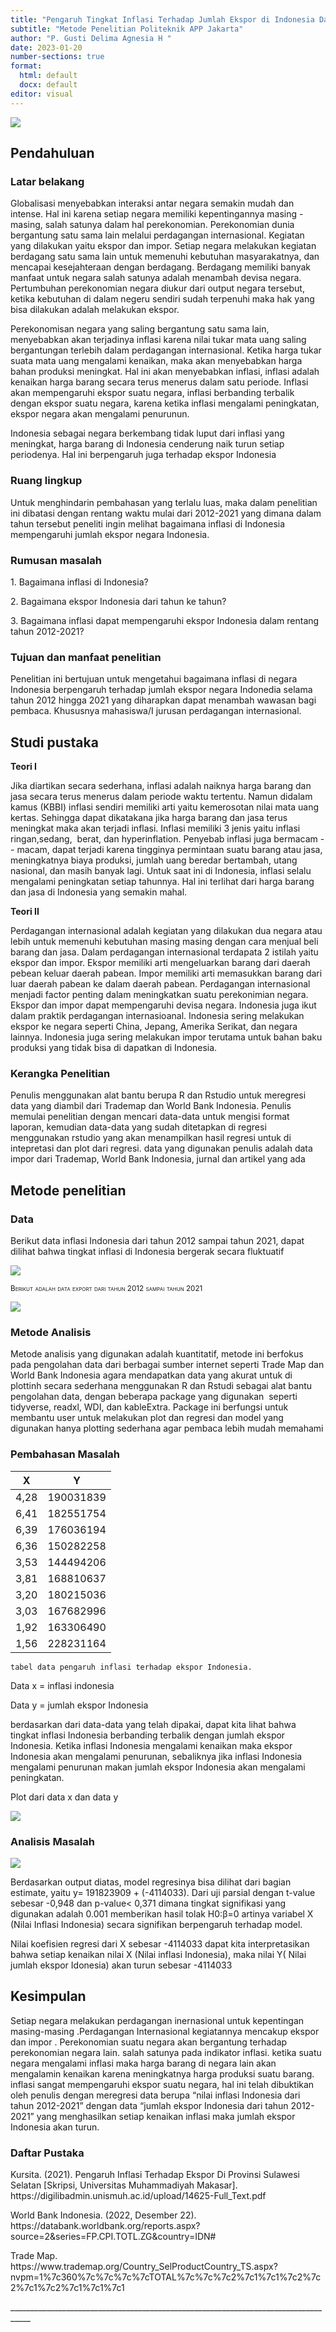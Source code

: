 ```yaml
---
title: "Pengaruh Tingkat Inflasi Terhadap Jumlah Ekspor di Indonesia Dari Tahun 2012-2021"
subtitle: "Metode Penelitian Politeknik APP Jakarta"
author: "P. Gusti Delima Agnesia H "
date: 2023-01-20
number-sections: true
format:
  html: default
  docx: default
editor: visual
---
```


![](poltekapp%20.jpg){fig-align="center"}

## Pendahuluan

### Latar belakang

Globalisasi menyebabkan interaksi antar negara semakin mudah dan intense. Hal ini karena setiap negara memiliki kepentingannya masing - masing, salah satunya dalam hal perekonomian. Perekonomian dunia bergantung satu sama lain melalui perdagangan internasional. Kegiatan yang dilakukan yaitu ekspor dan impor. Setiap negara melakukan kegiatan berdagang satu sama lain untuk memenuhi kebutuhan masyarakatnya, dan mencapai kesejahteraan dengan berdagang. Berdagang memiliki banyak manfaat untuk negara salah satunya adalah menambah devisa negara. Pertumbuhan perekonomian negara diukur dari output negara tersebut, ketika kebutuhan di dalam negeru sendiri sudah terpenuhi maka hak yang bisa dilakukan adalah melakukan ekspor.

Perekonomisan negara yang saling bergantung satu sama lain, menyebabkan akan terjadinya inflasi karena nilai tukar mata uang saling bergantungan terlebih dalam perdagangan internasional. Ketika harga tukar suata mata uang mengalami kenaikan, maka akan menyebabkan harga bahan produksi meningkat. Hal ini akan menyebabkan inflasi, inflasi adalah kenaikan harga barang secara terus menerus dalam satu periode. Inflasi akan mempengaruhi ekspor suatu negara, inflasi berbanding terbalik dengan ekspor suatu negara, karena ketika inflasi mengalami peningkatan, ekspor negara akan mengalami penurunun.

Indonesia sebagai negara berkembang tidak luput dari inflasi yang meningkat, harga barang di Indonesia cenderung naik turun setiap periodenya. Hal ini berpengaruh juga terhadap ekspor Indonesia

### Ruang lingkup

Untuk menghindarin pembahasan yang terlalu luas, maka dalam penelitian ini dibatasi dengan rentang waktu mulai dari 2012-2021 yang dimana dalam tahun tersebut peneliti ingin melihat bagaimana inflasi di Indonesia mempengaruhi jumlah ekspor negara Indonesia.

### Rumusan masalah

1\. Bagaimana inflasi di Indonesia?

2\. Bagaimana ekspor Indonesia dari tahun ke tahun?

3\. Bagaimana inflasi dapat mempengaruhi ekspor Indonesia dalam rentang tahun 2012-2021?

### Tujuan dan manfaat penelitian

Penelitian ini bertujuan untuk mengetahui bagaimana inflasi di negara Indonesia berpengaruh terhadap jumlah ekspor negara Indonedia selama tahun 2012 hingga 2021 yang diharapkan dapat menambah wawasan bagi pembaca. Khususnya mahasiswa/I jurusan perdagangan internasional.

## Studi pustaka

**Teori I**

Jika diartikan secara sederhana, inflasi adalah naiknya harga barang dan jasa secara terus menerus dalam periode waktu tertentu. Namun didalam kamus (KBBI) inflasi sendiri memiliki arti yaitu kemerosotan nilai mata uang kertas. Sehingga dapat dikatakana jika harga barang dan jasa terus meningkat maka akan terjadi inflasi. Inflasi memiliki 3 jenis yaitu inflasi ringan,sedang,  berat, dan hyperinflation. Penyebab inflasi juga bermacam \-- macam, dapat terjadi karena tingginya permintaan suatu barang atau jasa, meningkatnya biaya produksi, jumlah uang beredar bertambah, utang nasional, dan masih banyak lagi. Untuk saat ini di Indonesia, inflasi selalu mengalami peningkatan setiap tahunnya. Hal ini terlihat dari harga barang dan jasa di Indonesia yang semakin mahal.

**Teori II**

Perdagangan internasional adalah kegiatan yang dilakukan dua negara atau lebih untuk memenuhi kebutuhan masing masing dengan cara menjual beli barang dan jasa. Dalam perdagangan internasional terdapata 2 istilah yaitu ekspor dan impor. Ekspor memiliki arti mengeluarkan barang dari daerah pebean keluar daerah pabean. Impor memiliki arti memasukkan barang dari luar daerah pabean ke dalam daerah pabean. Perdagangan internasional menjadi factor penting dalam meningkatkan suatu perekonimian negara. Ekspor dan impor dapat mempengaruhi devisa negara. Indonesia juga ikut dalam praktik perdagangan internasioanal. Indonesia sering melakukan ekspor ke negara seperti China, Jepang, Amerika Serikat, dan negara lainnya. Indonesia juga sering melakukan impor terutama untuk bahan baku produksi yang tidak bisa di dapatkan di Indonesia.

### Kerangka Penelitian

Penulis menggunakan alat bantu berupa R dan Rstudio untuk meregresi data yang diambil dari Trademap dan World Bank Indonesia. Penulis memulai penelitian dengan mencari data-data untuk mengisi format laporan, kemudian data-data yang sudah ditetapkan di regresi menggunakan rstudio yang akan menampilkan hasil regresi untuk di intepretasi dan plot dari regresi. data yang digunakan penulis adalah data impor dari Trademap, World Bank Indonesia, jurnal dan artikel yang ada

## Metode penelitian

### Data

Berikut data inflasi Indonesia dari tahun 2012 sampai tahun 2021, dapat dilihat bahwa tingkat inflasi di Indonesia bergerak secara fluktuatif

![](datainflasi.png){fig-align="center"}

~[Berikut adalah data export dari tahun 2012 sampai tahun 2021]{.smallcaps}~

![](dataekspor.png){fig-align="center"}

### Metode Analisis

Metode analisis yang digunakan adalah kuantitatif, metode ini berfokus pada pengolahan data dari berbagai sumber internet seperti Trade Map dan World Bank Indonesia agara mendapatkan data yang akurat untuk di plottinh secara sederhana menggunakan R dan Rstudi sebagai alat bantu pengolahan data, dengan beberapa package yang digunakan  seperti tidyverse, readxl, WDI, dan kableExtra. Package ini berfungsi untuk membantu user untuk melakukan plot dan regresi dan model yang digunakan hanya plotting sederhana agar pembaca lebih mudah memahami

### Pembahasan Masalah

| X    | Y         |
|------|-----------|
| 4,28 | 190031839 |
| 6,41 | 182551754 |
| 6,39 | 176036194 |
| 6,36 | 150282258 |
| 3,53 | 144494206 |
| 3,81 | 168810637 |
| 3,20 | 180215036 |
| 3,03 | 167682996 |
| 1,92 | 163306490 |
| 1,56 | 228231164 |

`tabel data pengaruh inflasi terhadap ekspor Indonesia.`

Data x = inflasi indonesia

Data y = jumlah ekspor Indonesia

berdasarkan dari data-data yang telah dipakai, dapat kita lihat bahwa tingkat inflasi Indonesia berbanding terbalik dengan jumlah ekspor Indonesia. Ketika inflasi Indonesia mengalami kenaikan maka ekspor Indonesia akan mengalami penurunan, sebaliknya jika inflasi Indonesia mengalami penurunan makan jumlah ekspor Indonesia akan mengalami peningkatan.

Plot dari data x dan data y

![](Rplot.png){fig-align="center"}

### Analisis Masalah

![](hasilr.png){fig-align="center"}

Berdasarkan output diatas, model regresinya bisa dilihat dari bagian estimate, yaitu y= 191823909 + (-4114033). Dari uji parsial dengan t-value sebesar -0,948 dan p-value\< 0,371 dimana tingkat signifikasi yang digunakan adalah 0.001 memberikan hasil tolak H0:β=0 artinya variabel X (Nilai Inflasi Indonesia) secara signifikan berpengaruh terhadap model.

Nilai koefisien regresi dari X sebesar -4114033 dapat kita interpretasikan bahwa setiap kenaikan nilai X (Nilai inflasi Indonesia), maka nilai Y( Nilai jumlah ekspor Idonesia) akan turun sebesar -4114033

## Kesimpulan

Setiap negara melakukan perdagangan inernasional untuk kepentingan masing-masing .Perdagangan Internasional kegiatannya mencakup ekspor dan impor . Perekonomian suatu negara akan bergantung terhadap perekonomian negara lain. salah satunya pada indikator inflasi. ketika suatu negara mengalami inflasi maka harga barang di negara lain akan mengalamin kenaikan karena meningkatnya harga produksi suatu barang. inflasi sangat mempengaruhi ekspor suatu negara, hal ini telah dibuktikan oleh penulis dengan meregresi data berupa "nilai inflasi Indonesia dari tahun 2012-2021" dengan data "jumlah ekspor Indonesia dari tahun 2012-2021" yang menghasilkan setiap kenaikan inflasi maka jumlah ekspor Indonesia akan turun.

### Daftar Pustaka

Kursita. (2021). Pengaruh Inflasi Terhadap Ekspor Di Provinsi Sulawesi Selatan \[Skripsi, Universitas Muhammadiyah Makasar\]. https://digilibadmin.unismuh.ac.id/upload/14625-Full_Text.pdf

World Bank Indonesia. (2022, Desember 22). https://databank.worldbank.org/reports.aspx?source=2&series=FP.CPI.TOTL.ZG&country=IDN#

Trade Map. https://www.trademap.org/Country_SelProductCountry_TS.aspx?nvpm=1%7c360%7c%7c%7c%7cTOTAL%7c%7c%7c2%7c1%7c1%7c2%7c2%7c1%7c2%7c1%7c1%7c1

\_\_\_\_\_\_\_\_\_\_\_\_\_\_\_\_\_\_\_\_\_\_\_\_\_\_\_\_\_\_\_\_\_\_\_\_\_\_\_\_\_\_\_\_\_\_\_\_\_\_\_\_\_\_\_\_\_\_\_\_\_\_\_\_\_\_\_\_\_\_\_\_\_\_\_\_\_\_\_\_\_\_\_
